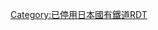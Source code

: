 {{Routemap|inline=<includeonly>yes</includeonly>|title=萬字線|title-bg=#808080|title-color=white|map=
HST\\~~ ~~[[岩見澤車站|岩見澤]]
STR\\~~ ~~[[室蘭本線]]
BHF\\~~0.0~~[[志文站|志文]]
eABZgl\exSTR+r\
hKRZWae\exhKRZWae\WASSER+r~~ ~~''上幌向川橋樑''
STRr\exSTR\WASSER
WASSER+l\exhKRZWae\WASSERr~~ ~~''第一幌向川橋樑''
WASSER\exBHF\~~6.6~~''[[上志文站|上志文]]''
WASSERl\exhKRZWae\WASSER+r~~ ~~''第二幌向川橋樑''
WASSER+l\exhKRZWae\WASSERr~~ ~~''第三幌向川橋樑''
WASSER\exBHF\~~12.2~~''[[朝日站 (北海道)|朝日]]''
WASSERl\exhKRZWae\WASSER+r~~ ~~''第四幌向川橋樑''
\exBHF\WASSER~~15.9~~''[[美流渡站|美流渡]]''
exSTR+l\exABZgr\WASSER~~ ~~''{{link-ja|北星炭礦美流渡礦專用鐵道|北星炭礦美流渡礦専用鉄道}}''-1967
exKHSTe\exSTR\WASSER~~ ~~''綠''
WASSER+l\exhKRZWae\WASSERr~~ ~~''第五幌向川橋樑''
WABZgl\exhKRZWae\~~ ~~''奔幌向川橋樑''
WASSER\exBHF\~~22.3~~''[[萬字站|萬字]]''
WASSER\exKBHFe\~~23.8~~''[[萬字炭山站|萬字炭山]]''
|bottom={{navbar|萬字線RDT}}
}}<noinclude>
{{rdt intro|[[萬字線]]}}
[[Category:已停用日本國有鐵道RDT]]
</noinclude>